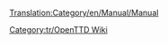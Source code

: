 [[Translation:Category/en/Manual/Manual]]

{{en/Bilingual box| Tr
| Oyun kılavuzu ile ilgili sayfalar. [[Template:tr/Manual/İçindekiler]] olan makaleler otomatik olarak buraya yerleştirilir.
| A Category for Manual related pages.
Articles that are called by [[Template:tr/Manual/İçindekiler]] are automatically placed here.}}


[[Category:tr/OpenTTD Wiki]]